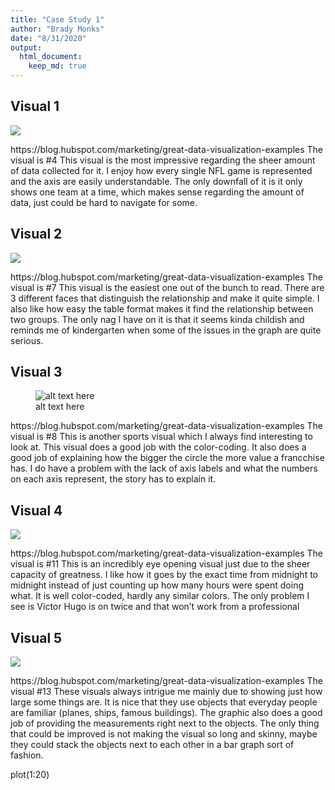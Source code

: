```yaml
---
title: "Case Study 1"
author: "Brady Monks"
date: "8/31/2020"
output: 
  html_document:
    keep_md: true  
---
```


## Visual 1

![](C:\Users\Ready For Sale\Documents\R\MonksB\DTS350TemplateMaster\Week_01\history-of-football-teams.png)


https://blog.hubspot.com/marketing/great-data-visualization-examples
 The visual is #4
This visual is the most impressive regarding the sheer amount of data collected for it. I enjoy how every single NFL game is represented and the axis are easily understandable. The only downfall of it is it only shows one team at a time, which makes sense regarding the amount of data, just could be hard to navigate for some. 

## Visual 2


![](C:\Users\Ready For Sale\Documents\R\MonksB\DTS350TemplateMaster\Week_01\syrian-war-relationships.png)

https://blog.hubspot.com/marketing/great-data-visualization-examples
 The visual is #7 
This visual is the easiest one out of the bunch to read. There are 3 different faces that distinguish the relationship and make it quite simple. I also like how easy the table format makes it find the relationship between two groups. The only nag I have on it is that it seems kinda childish and reminds me of kindergarten when some of the issues in the graph are quite serious. 

## Visual 3


![alt text here](C:\Users\Ready For Sale\Documents\R\MonksB\DTS350TemplateMaster\Week_01\MostValuableTeams.png)

https://blog.hubspot.com/marketing/great-data-visualization-examples
 The visual is #8
This is another sports visual which I always find interesting to look at. This visual does a good job with the color-coding. It also does a good job of explaining how the bigger the circle the more value a francchise has. I do have a problem with the lack of axis labels and what the numbers on each axis represent, the story has to explain it. 

## Visual 4


![](C:\Users\Ready For Sale\Documents\R\MonksB\DTS350TemplateMaster\Week_01\routines.png)

https://blog.hubspot.com/marketing/great-data-visualization-examples
 The visual is #11
This is an incredibly eye opening visual just due to the sheer capacity of greatness. I like how it goes by the exact time from midnight to midnight instead of just counting up how many hours were spent doing what. It is well color-coded, hardly any similar colors.  The only problem I see is Victor Hugo is on twice and that won't work from a professional 

## Visual 5


![](C:\Users\Ready For Sale\Documents\R\MonksB\DTS350TemplateMaster\Week_01\BlackBoxDepth.png)

https://blog.hubspot.com/marketing/great-data-visualization-examples
 The visual #13
 These visuals always intrigue me mainly due to showing just how large some things are. It is nice that they use objects that everyday people are familiar (planes, ships, famous buildings). The graphic also does a good job of providing the measurements right next to the objects. The only thing that could be improved is not making the visual so long and skinny, maybe they could stack the objects next to each other in a bar graph sort of fashion. 
 

plot(1:20)
